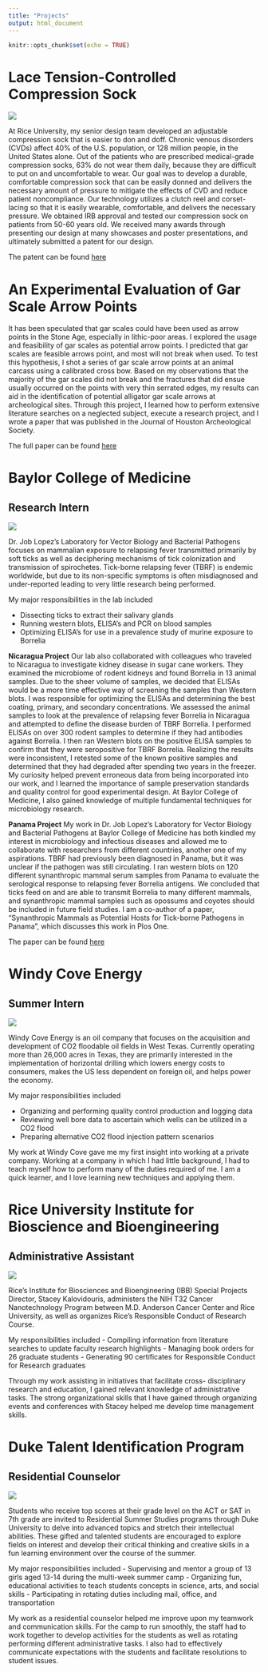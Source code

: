 ```yaml
---
title: "Projects"
output: html_document
---
```


```r
knitr::opts_chunk$set(echo = TRUE)
```

# Lace Tension-Controlled Compression Sock


![](/Thrombos_This_Team_Pic.jpg)

At Rice University, my senior design team developed an adjustable compression sock that is easier to don and doff.  Chronic venous disorders (CVDs) affect 40% of the U.S. population, or 128 million people, in the United States alone. Out of the patients who are prescribed medical-grade compression socks, 63% do not wear them daily, because they are difficult to put on and uncomfortable to wear. Our goal was to develop a durable, comfortable compression sock that can be easily donned and delivers the necessary amount of pressure to mitigate the effects of CVD and reduce patient noncompliance. Our technology utilizes a clutch reel and corset-lacing so that it is easily wearable, comfortable, and delivers the necessary pressure. We obtained IRB approval and tested our compression sock on patients from 50-60 years old. We received many awards through presenting our design at many showcases and poster presentations, and ultimately submitted a patent for our design.

The patent can be found [here](https://patents.justia.com/patent/20180303677)

# An Experimental Evaluation of Gar Scale Arrow Points

It has been speculated that gar scales could have been used as arrow points in the Stone Age, especially in lithic-poor areas. I explored the usage and feasibility of gar scales as potential arrow points. I predicted that gar scales are feasible arrows point, and most will not break when used. To test this hypothesis, I shot a series of gar scale arrow points at an animal carcass using a calibrated cross bow. Based on my observations that the majority of the gar scales did not break and the fractures that did ensue usually occurred on the points with very thin serrated edges, my results can aid in the identification of potential alligator gar scale arrows at archeological sites. Through this project, I learned how to perform extensive literature searches on a neglected subject, execute a research project, and I wrote a paper that was published in the Journal of Houston Archeological Society.

The full paper can be found [here](https://www.researchgate.net/publication/315665515_AN_EXPERIMENTAL_EVALUATION_OF_GAR_SCALE_ARROW_POINTS)

# Baylor College of Medicine
## Research Intern

![](/BCM.jpg)

Dr. Job Lopez's Laboratory for Vector Biology and Bacterial Pathogens focuses on mammalian exposure to relapsing fever transmitted primarily by soft ticks as well as deciphering mechanisms of tick colonization and transmission of spirochetes.  Tick-borne relapsing fever (TBRF) is endemic worldwide, but due to its non-specific symptoms is often misdiagnosed and under-reported leading to very little research being performed. 
 
My major responsibilities in the lab included

- Dissecting ticks to extract their salivary glands
- Running western blots, ELISA's and PCR on blood samples
- Optimizing ELISA's for use in a prevalence study of murine exposure to Borrelia
 
**Nicaragua Project** 
Our lab also collaborated with colleagues who traveled to Nicaragua to investigate kidney disease in sugar cane workers. They examined the microbiome of rodent kidneys and found Borrelia in 13 animal samples. Due to the sheer volume of samples, we decided that ELISAs would be a more time effective way of screening the samples than Western blots. I was responsible for optimizing the ELISAs and determining the best coating, primary, and secondary concentrations. We assessed the animal samples to look at the prevalence of relapsing fever Borrelia in Nicaragua and attempted to define the disease burden of TBRF Borrelia. I performed ELISAs on over 300 rodent samples to determine if they had antibodies against Borrelia. I then ran Western blots on the positive ELISA samples to confirm that they were seropositive for TBRF Borrelia. Realizing the results were inconsistent, I retested some of the known positive samples and determined that they had degraded after spending two years in the freezer. My curiosity helped prevent erroneous data from being incorporated into our work, and I learned the importance of sample preservation standards and quality control for good experimental design. At Baylor College of Medicine, I also gained knowledge of multiple fundamental techniques for microbiology research.
 
**Panama Project** 
My work in Dr. Job Lopez’s Laboratory for Vector Biology and Bacterial Pathogens at Baylor College of Medicine has both kindled my interest in microbiology and infectious diseases and allowed me to collaborate with researchers from different countries, another one of my aspirations.  TBRF had previously been diagnosed in Panama, but it was unclear if the pathogen was still circulating.  I ran western blots on 120 different synanthropic mammal serum samples from Panama to evaluate the serological response to relapsing fever Borrelia antigens. We concluded that ticks feed on and are able to transmit Borrelia to many different mammals, and synanthropic mammal samples such as opossums and coyotes should be included in future field studies. I am a co-author of a paper, “Synanthropic Mammals as Potential Hosts for Tick-borne Pathogens in Panama”, which discusses this work in Plos One.

The paper can be found [here](https://journals.plos.org/plosone/article?id=10.1371/journal.pone.0169047)

# Windy Cove Energy
## Summer Intern

![](/Windy_Cove.jpeg)

Windy Cove Energy is an oil company that focuses on the acquisition and development of CO2 floodable oil fields in West Texas.  Currently operating more than 26,000 acres in Texas, they are primarily interested in the implementation of horizontal drilling which lowers energy costs to consumers, makes the US less dependent on foreign oil, and helps power the economy.
 
My major responsibilities included

- Organizing and performing quality control production and logging data
- Reviewing well bore data to ascertain which wells can be utilized in a CO2 flood
- Preparing alternative CO2 flood injection pattern scenarios
 
My work at Windy Cove gave me my first insight into working at a private company.   Working at a company in which I had little background, I had to teach myself how to perform many of the duties required of me.  I am a quick learner, and I love learning new techniques and applying them.

# Rice University Institute for Bioscience and Bioengineering
## Administrative Assistant

![](/Rice_tiny.png)

Rice's Institute for Biosciences and Bioengineering (IBB) Special Projects Director, Stacey Kalovidouris, administers the NIH T32 Cancer Nanotechnology Program between M.D. Anderson Cancer Center and Rice University, as well as organizes Rice's Responsible Conduct of Research Course.
 
My responsibilities included
- Compiling information from literature searches to update faculty research highlights
- Managing book orders for 26 graduate students
- Generating 90 certificates for Responsible Conduct for Research graduates
 
Through my work assisting in initiatives that facilitate cross- disciplinary research and education, I gained relevant knowledge of administrative tasks.  The strong organizational skills that I have gained through organizing events and conferences with Stacey helped me develop time management skills.

# Duke Talent Identification Program
## Residential Counselor

![](/Duke_TIP.png)

Students who receive top scores at their grade level on the ACT or SAT in 7th grade are invited to Residential Summer Studies programs through Duke University to delve into advanced topics and stretch their intellectual abilities.  These gifted and talented students are encouraged to explore fields on interest and develop their critical thinking and creative skills in a fun learning environment over the course of the summer.
 
My major responsibilities included
- Supervising and mentor a group of 13 girls aged 13-14 during the multi-week summer camp
- Organizing fun, educational activities to teach students concepts in science, arts, and social skills
- Participating in rotating duties including mail, office, and transportation
 
My work as a residential counselor helped me improve upon my teamwork and communication skills.  For the camp to run smoothly, the staff had to work together to develop activities for the students as well as rotating performing different administrative tasks. I also had to effectively communicate expectations with the students and facilitate resolutions to student issues.

